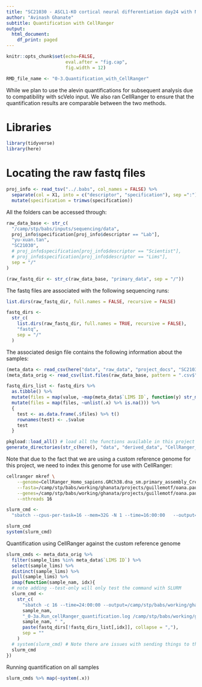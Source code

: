 ```yaml
---
title: "SC21030 - ASCL1-KO cortical neural differentiation day24 with Notch inhibition"
author: "Avinash Ghanate"
subtitle: Quantification with CellRanger
output:
  html_document:
    df_print: paged
---
```


```r
knitr::opts_chunk$set(echo=FALSE,
                      eval.after = "fig.cap",
                      fig.width = 12)
```


```r
RMD_file_name <- "0-3.Quantification_with_CellRanger"
```


While we plan to use the alevin quantifications for subsequent analysis due to compatibility with scVelo input. We also ran CellRanger to ensure that the quantification results are comparable between the two methods.

# Libraries
```r
library(tidyverse)
library(here)
```

# Locating the raw fastq files

```r
proj_info <- read_tsv("../.babs", col_names = FALSE) %>% 
  separate(col = X1, into = c("descriptor", "specification"), sep =":") %>% 
  mutate(specification = trimws(specification))
```

All the folders can be accessed through:
```r
raw_data_base <- str_c(
  "/camp/stp/babs/inputs/sequencing/data",
  proj_info$specification[proj_info$descriptor == "Lab"],
  "yu-xuan.tan",
  "SC21030",
  # proj_info$specification[proj_info$descriptor == "Scientist"],
  # proj_info$specification[proj_info$descriptor == "Lims"],
  sep = "/"
)

(raw_fastq_dir <- str_c(raw_data_base, "primary_data", sep = "/"))
```

The fastq files are associated with the following sequencing runs:
```r
list.dirs(raw_fastq_dir, full.names = FALSE, recursive = FALSE)
```


```r
fastq_dirs <-
  str_c(
    list.dirs(raw_fastq_dir, full.names = TRUE, recursive = FALSE),
    "fastq",
    sep = "/"
  )
```

The associated design file contains the following information about the samples:
```r
(meta_data <- read_csv(here("data", "raw_data", "project_docs", "SC21030_ExperimentalTable.csv")))
(meta_data_orig <- read_csv(list.files(raw_data_base, pattern = ".csv$", full.names = TRUE)) %>%  arrange(sample_lims))

fastq_dirs_list <- fastq_dirs %>% 
  as.tibble() %>% 
  mutate(files = map(value, ~map(meta_data$`LIMS ID`, function(y) str_match(paste(list.files(.x), collapse = ","), y)))) %>% 
  mutate(files = map(files, ~unlist(.x) %>% is.na())) %>% 
  {
    test <- as.data.frame(.$files) %>% t() 
    rownames(test) <- .$value
    test
  }
```

```r
pkgload::load_all() # load all the functions available in this project
generate_directories(str_c(here(), "data", "derived_data", "CellRanger_quantification", sep = "/"))
```

Note that due to the fact that we are using a custom reference genome for this project, we need to index this genome for use with CellRanger:
```bash
cellranger mkref \
    --genome=CellRanger_Homo_sapiens.GRCh38.dna_sm.primary_assembly_CreERT \
    --fasta=/camp/stp/babs/working/ghanata/projects/guillemotf/oana.paun/ASCL1_KO_cortical_neural_differentiation_day24_with_Notch_inhibition/data/raw_data/genome_info/human/Homo_sapiens.GRCh37.75.dna_sm.primary_assembly.fa \
    --genes=/camp/stp/babs/working/ghanata/projects/guillemotf/oana.paun/ASCL1_KO_cortical_neural_differentiation_day24_with_Notch_inhibition/data/raw_data/genome_info/human/Homo_sapiens.GRCh37.75.gtf \
    --nthreads 16
```

```r
slurm_cmd <-
  "sbatch --cpus-per-task=16 --mem=32G -N 1 --time=16:00:00   --output=/camp/stp/babs/working/ghanata/projects/guillemotf/oana.paun/ASCL1_KO_cortical_neural_differentiation_day24_with_Notch_inhibition/analysis/logs/0-3.Run_cellranger_indexing_on_CAMP.log /camp/stp/babs/working/ghanata/projects/guillemotf/oana.paun/ASCL1_KO_cortical_neural_differentiation_day24_with_Notch_inhibition/analysis/scripts/0-3b.Run_cellRanger_indexing.sh"

slurm_cmd
system(slurm_cmd)
```





Quantification using CellRanger against the custom reference genome
```r
slurm_cmds <- meta_data_orig %>%
  filter(sample_lims %in% meta_data$`LIMS ID`) %>% 
  select(sample_lims) %>% 
  distinct(sample_lims) %>% 
  pull(sample_lims) %>% 
  imap(function(sample_nam, idx){
  # note adding --test-only will only test the command with SLURM
  slurm_cmd <-
    str_c(
      "sbatch -c 16 --time=24:00:00 --output=/camp/stp/babs/working/ghanata/projects/guillemotf/oana.paun/ASCL1_KO_cortical_neural_differentiation_day24_with_Notch_inhibition/analysis/logs/",
      sample_nam,
      "_0-3a.Run_cellRanger_quantification.log /camp/stp/babs/working/ghanata/projects/guillemotf/oana.paun/ASCL1_KO_cortical_neural_differentiation_day24_with_Notch_inhibition/analysis/scripts/0-3a.Run_cellRanger_quantification.sh ", 
      sample_nam, " ",
      paste(fastq_dirs[!fastq_dirs_list[,idx]], collapse = ","),
      sep = ""
    )
  # system(slurm_cmd) # Note there are issues with sending things to the cluster with a script that requires `module`
  slurm_cmd
})
```

Running quantification on all samples
```r
slurm_cmds %>% map(~system(.x))
```

